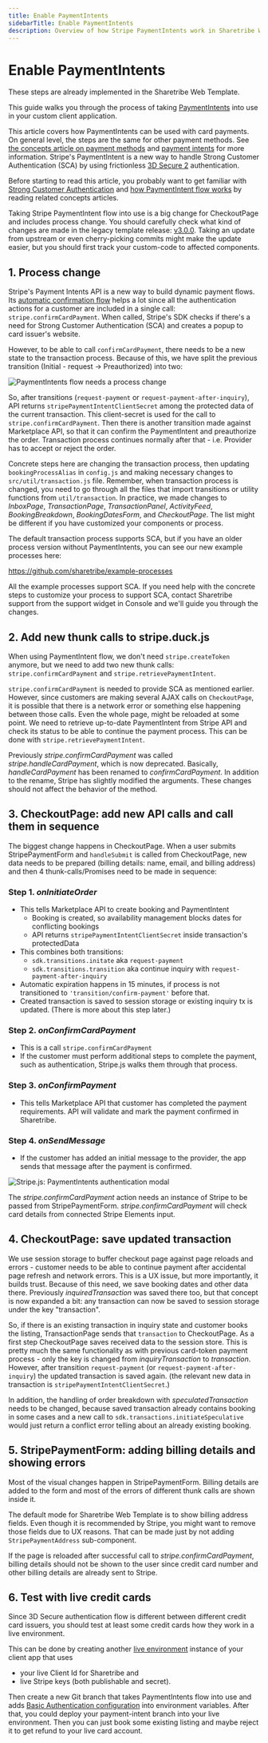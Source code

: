 ```yaml
---
title: Enable PaymentIntents
sidebarTitle: Enable PaymentIntents
description: Overview of how Stripe PaymentIntents work in Sharetribe Web Template, and how you can update legacy templates and custom apps to support Strong Customer Authentication (SCA).
---
```



# Enable PaymentIntents

<Callout type="important">
  These steps are already implemented in the Sharetribe Web Template.
</Callout>

This guide walks you through the process of taking
[PaymentIntents](https://stripe.com/docs/payments/payment-intents) into
use in your custom client application.

This article covers how PaymentIntents can be used with card payments.
On general level, the steps are the same for other payment methods. See
[the concepts article on payment methods](/concepts/payments/payment-methods-overview/)
and [payment intents](/concepts/payments/payment-intents/) for more information.
Stripe's PaymentIntent is a new way to handle Strong Customer
Authentication (SCA) by using frictionless
[3D Secure 2](https://stripe.com/gb/guides/3d-secure-2) authentication.

Before starting to read this article, you probably want to get familiar
with
[Strong Customer Authentication](/concepts/payments/strong-customer-authentication/)
and [how PaymentIntent flow works](/concepts/payments/payment-intents/) by
reading related concepts articles.

<Callout type="info">

Taking Stripe PaymentIntent flow into use is a big change for
CheckoutPage and includes process change. You should carefully check
what kind of changes are made in the legacy template release:
[v3.0.0](https://github.com/sharetribe/flex-template-web/releases/tag/v3.0.0).
Taking an update from upstream or even cherry-picking commits might make
the update easier, but you should first track your custom-code to
affected components.

</Callout>

## 1. Process change

Stripe's Payment Intents API is a new way to build dynamic payment
flows. Its
[automatic confirmation flow](https://stripe.com/docs/payments/payment-intents/quickstart#automatic-confirmation-flow)
helps a lot since all the authentication actions for a customer are
included in a single call: `stripe.confirmCardPayment`. When called,
Stripe's SDK checks if there's a need for Strong Customer Authentication
(SCA) and creates a popup to card issuer's website.

However, to be able to call `confirmCardPayment`, there needs to be a
new state to the transaction process. Because of this, we have split the
previous transition (Initial - request -> Preauthorized) into two:

![PaymentIntents flow needs a process change](./paymentintent-process-change.png)

So, after transitions (`request-payment` or
`request-payment-after-inquiry`), API returns
`stripePaymentIntentClientSecret` among the protected data of the
current transaction. This client-secret is used for the call to
`stripe.confirmCardPayment`. Then there is another transition made
against Marketplace API, so that it can confirm the PaymentIntent and
preauthorize the order. Transaction process continues normally after
that - i.e. Provider has to accept or reject the order.

Concrete steps here are changing the transaction process, then updating
`bookingProcessAlias` in `config.js` and making necessary changes to
`src/util/transaction.js` file. Remember, when transaction process is
changed, you need to go through all the files that import transitions or
utility functions from `util/transaction`. In practice, we made changes
to _InboxPage_, _TransactionPage_, _TransactionPanel_, _ActivityFeed_,
_BookingBreakdown_, _BookingDatesForm_, and _CheckoutPage_. The list
might be different if you have customized your components or process.

The default transaction process supports SCA, but if you have an older
process version without PaymentIntents, you can see our new example
processes here:

https://github.com/sharetribe/example-processes

All the example processes support SCA. If you need help with the
concrete steps to customize your process to support SCA, contact
Sharetribe support from the support widget in Console and we'll guide
you through the changes.

## 2. Add new thunk calls to stripe.duck.js

When using PaymentIntent flow, we don't need `stripe.createToken`
anymore, but we need to add two new thunk calls:
`stripe.confirmCardPayment` and `stripe.retrievePaymentIntent`.

`stripe.confirmCardPayment` is needed to provide SCA as mentioned
earlier. However, since customers are making several AJAX calls on
`CheckoutPage`, it is possible that there is a network error or
something else happening between those calls. Even the whole page, might
be reloaded at some point. We need to retrieve up-to-date PaymentIntent
from Stripe API and check its status to be able to continue the payment
process. This can be done with `stripe.retrievePaymentIntent`.

<Callout type="info">

Previously _stripe.confirmCardPayment_ was called
_stripe.handleCardPayment_, which is now deprecated. Basically,
_handleCardPayment_ has been renamed to _confirmCardPayment_. In
addition to the rename, Stripe has slightly modified the arguments.
These changes should not affect the behavior of the method.

</Callout>

## 3. CheckoutPage: add new API calls and call them in sequence

The biggest change happens in CheckoutPage. When a user submits
StripePaymentForm and `handleSubmit` is called from CheckoutPage, new
data needs to be prepared (billing details: name, email, and billing
address) and then 4 thunk-calls/Promises need to be made in sequence:

### Step 1. _onInitiateOrder_

- This tells Marketplace API to create booking and PaymentIntent
  - Booking is created, so availability management blocks dates for
    conflicting bookings
  - API returns `stripePaymentIntentClientSecret` inside transaction's
    protectedData
- This combines both transitions:
  - `sdk.transitions.initate` aka `request-payment`
  - `sdk.transitions.transition` aka continue inquiry with
    `request-payment-after-inquiry`
- Automatic expiration happens in 15 minutes, if process is not
  transitioned to `'transition/confirm-payment'` before that.
- Created transaction is saved to session storage or existing inquiry tx
  is updated. (There is more about this step later.)

### Step 2. _onConfirmCardPayment_

- This is a call `stripe.confirmCardPayment`
- If the customer must perform additional steps to complete the payment,
  such as authentication, Stripe.js walks them through that process.

### Step 3. _onConfirmPayment_

- This tells Marketplace API that customer has completed the payment
  requirements. API will validate and mark the payment confirmed in
  Sharetribe.

### Step 4. _onSendMessage_

- If the customer has added an initial message to the provider, the app
  sends that message after the payment is confirmed.

![Stripe.js: PaymentIntents authentication modal](./stripe-paymentintents-authentication-modal.png)

<Callout type="info">

The _stripe.confirmCardPayment_ action needs an instance of Stripe to be
passed from StripePaymentForm. _stripe.confirmCardPayment_ will check
card details from connected Stripe Elements input.

</Callout>

## 4. CheckoutPage: save updated transaction

We use session storage to buffer checkout page against page reloads and
errors - customer needs to be able to continue payment after accidental
page refresh and network errors. This is a UX issue, but more
importantly, it builds trust. Because of this need, we save booking
dates and other data there. Previously _inquiredTransaction_ was saved
there too, but that concept is now expanded a bit: any transaction can
now be saved to session storage under the key "transaction".

So, if there is an existing transaction in inquiry state and customer
books the listing, TransactionPage sends that `transaction` to
CheckoutPage. As a first step CheckoutPage saves received data to the
session store. This is pretty much the same functionality as with
previous card-token payment process - only the key is changed from
_inquiryTransaction_ to _transaction_. However, after transition
`request-payment` (or `request-payment-after-inquiry`) the updated
transaction is saved again. (the relevant new data in transaction is
`stripePaymentIntentClientSecret`.)

In addition, the handling of order breakdown with
_speculatedTransaction_ needs to be changed, because saved transaction
already contains booking in some cases and a new call to
`sdk.transactions.initiateSpeculative` would just return a conflict
error telling about an already existing booking.

## 5. StripePaymentForm: adding billing details and showing errors

Most of the visual changes happen in StripePaymentForm. Billing details
are added to the form and most of the errors of different thunk calls
are shown inside it.

The default mode for Sharetribe Web Template is to show billing address
fields. Even though it is recommended by Stripe, you might want to
remove those fields due to UX reasons. That can be made just by not
adding `StripePaymentAddress` sub-component.

<Callout type="info">

If the page is reloaded after successful call to
_stripe.confirmCardPayment_, billing details should not be shown to the
user since credit card number and other billing details are already sent
to Stripe.

</Callout>

## 6. Test with live credit cards

Since 3D Secure authentication flow is different between different
credit card issuers, you should test at least some credit cards how they
work in a live environment.

This can be done by creating another
[live environment](/template/hosting/how-to-deploy-template-to-production/)
instance of your client app that uses

- your live Client Id for Sharetribe and
- live Stripe keys (both publishable and secret).

Then create a new Git branch that takes PaymentIntents flow into use and
adds
[Basic Authentication configuration](https://github.com/sharetribe/web-template/blob/main/.env-template#L51)
into environment variables. After that, you could deploy your
payment-intent branch into your live environment. Then you can just book
some existing listing and maybe reject it to get refund to your live
card account.
